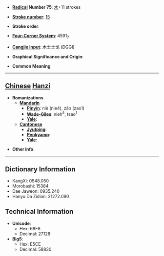 * '''[[Wiktionary:Chinese radical index| Radical]] Number 75''': [[Wiktionary:Chinese radical index 木|木]]+11 strokes

* '''[[Wiktionary:Chinese total strokes index|Stroke number]]''': [[Wiktionary:Chinese total strokes index 15|15]]

* '''Stroke order''': 

* '''[[Wiktionary:Chinese four corner index|Four-Corner System]]''': 4591<sub>7</sub>

* '''[[Wiktionary:Chinese Cangjie index|Cangjie input]]''': 木土土戈 (DGGI)

* '''Graphical Significance and Origin''': 

* '''Common Meaning'''

----

== [[Chinese]] [[Hanzi]] ==

* '''Romanizations'''
** '''[[Mandarin]]'''
*** '''[[Pinyin]]''': niè (nie4), zāo (zao1)
*** '''[[Wade-Giles]]''': nieh<sup>4</sup>, tsao<sup>1</sup>
*** '''[[Yale]]''': 
** '''[[Cantonese]]'''
*** '''[[Jyutping]]''':
*** '''[[Penkyamp]]''': 
*** '''[[Yale]]''': 

* '''Other info''': 

----

== Dictionary Information ==

* KangXi: 0548.050
* Morobashi: 15384
* Dae Jaweon: 0935.240
* Hanyu Da Zidian: 21272.090

== Technical Information ==

* '''Unicode''':
** Hex: 69F8
** Decimal: 27128
* '''Big5''':
** Hex: E5CE
** Decimal: 58830